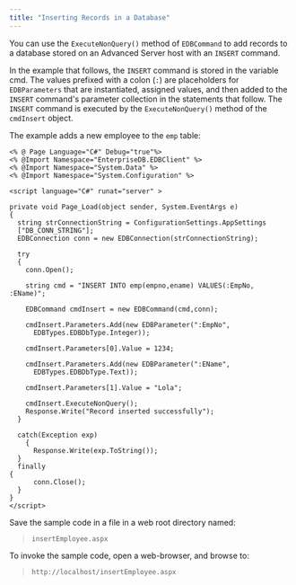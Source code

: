 ```yaml
---
title: "Inserting Records in a Database"
---
```


<div id="inserting_records_in_a_database" class="registered_link"></div>

You can use the `ExecuteNonQuery()` method of `EDBCommand` to add records to a database stored on an Advanced Server host with an `INSERT` command.

In the example that follows, the `INSERT` command is stored in the variable cmd. The values prefixed with a colon (`:`) are placeholders for `EDBParameters` that are instantiated, assigned values, and then added to the `INSERT` command's parameter collection in the statements that follow. The `INSERT` command is executed by the `ExecuteNonQuery()` method of the `cmdInsert` object.

The example adds a new employee to the `emp` table:

```Text
<% @ Page Language="C#" Debug="true"%>
<% @Import Namespace="EnterpriseDB.EDBClient" %>
<% @Import Namespace="System.Data" %>
<% @Import Namespace="System.Configuration" %>

<script language="C#" runat="server" >

private void Page_Load(object sender, System.EventArgs e)
{
  string strConnectionString = ConfigurationSettings.AppSettings
  ["DB_CONN_STRING"];
  EDBConnection conn = new EDBConnection(strConnectionString);

  try
  {
    conn.Open();

    string cmd = "INSERT INTO emp(empno,ename) VALUES(:EmpNo, :EName)";

    EDBCommand cmdInsert = new EDBCommand(cmd,conn);

    cmdInsert.Parameters.Add(new EDBParameter(":EmpNo",
      EDBTypes.EDBDbType.Integer));

    cmdInsert.Parameters[0].Value = 1234;

    cmdInsert.Parameters.Add(new EDBParameter(":EName",
      EDBTypes.EDBDbType.Text));

    cmdInsert.Parameters[1].Value = "Lola";

    cmdInsert.ExecuteNonQuery();
    Response.Write("Record inserted successfully");
  }

  catch(Exception exp)
    {
      Response.Write(exp.ToString());
  }
  finally
{
      conn.Close();
  }
}
</script>
```

Save the sample code in a file in a web root directory named:

> `insertEmployee.aspx`

To invoke the sample code, open a web-browser, and browse to:

> `http://localhost/insertEmployee.aspx`
